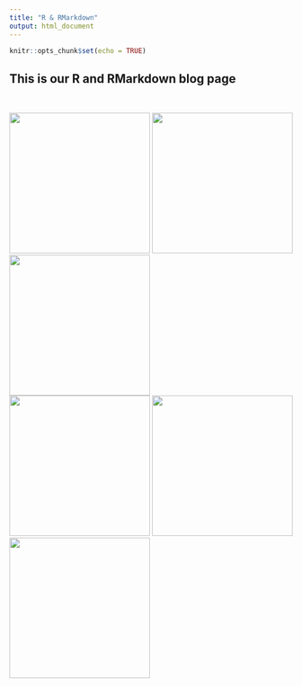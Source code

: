 ```yaml
---
title: "R & RMarkdown"
output: html_document
---
```


```r
knitr::opts_chunk$set(echo = TRUE)
```

## This is our R and RMarkdown blog page

<br>


[![](./images/whyRmd.png){width=250px}](z1_whyRmd.html) [![](./images/whyRStudio.png){width=250px}](z1_whyRstudio.html) [![](./images/latexEquations.png){width=250px}](z1_TexEquations.html)  
[![](./images/ggplotThemes.png){width=250px}](z1_ggplotThemes.html) [![](./images/ggplotAES.png){width=250px}](z1_ggplotAES.html) [![](./images/colorPalettes.png){width=250px}](z1_colorPalettes.html) 
